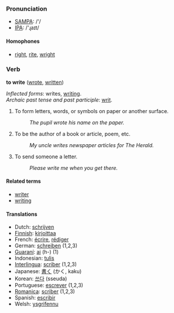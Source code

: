 === Pronunciation ===
*[[w:SAMPA|SAMPA]]: /'/
*[[w:IPA|IPA]]: /'ɻaɪt/
==== Homophones ====
*[[right]], [[rite]], [[wright]]

=== Verb ===
'''to write''' ([[wrote]], [[written]])

''Inflected forms'': writes, [[writing]].<br>
''Archaic past tense and past participle'': [[writ]].

#To form letters, words, or symbols on paper or another surface. 
#:''The pupil wrote his name on the paper.'' 
#To be the author of a book or article, poem, etc. 
#:''My uncle writes newspaper articles for The Herald.'' 
#To send someone a letter. 
#:''Please write me when you get there.''

====Related terms====
*[[writer]]
*[[writing]]

====Translations====
*Dutch: [[schrijven]]
*[[Finnish]]: [[kirjoittaa]]
*French: [[écrire]], [[rédiger]]
*German: [[schreiben]] (1,2,3)
*[[Guaraní]]: [[ai]] (h-) (1)
*Indonesian: [[tulis]]
*[[Interlingua]]: [[scriber]] (1,2,3)
*Japanese: [[書く]] (かく, kaku)
*Korean: [[쓰다]] (sseuda)
*Portuguese: [[escrever]] (1,2,3)
*[[Romanica]]: [[scriber]] (1,2,3)
*Spanish: [[escribir]]
*Welsh: [[ysgrifennu]]